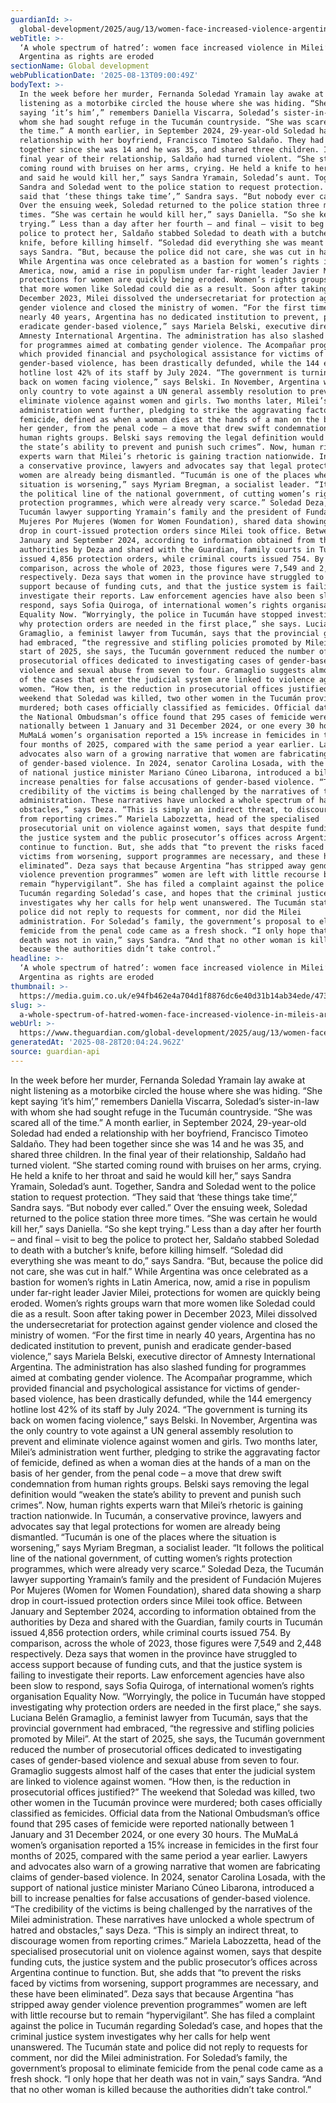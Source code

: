 ```yaml
---
guardianId: >-
  global-development/2025/aug/13/women-face-increased-violence-argentina-javier-milei
webTitle: >-
  ‘A whole spectrum of hatred’: women face increased violence in Milei’s
  Argentina as rights are eroded
sectionName: Global development
webPublicationDate: '2025-08-13T09:00:49Z'
bodyText: >-
  In the week before her murder, Fernanda Soledad Yramain lay awake at night
  listening as a motorbike circled the house where she was hiding. “She kept
  saying ‘it’s him’,” remembers Daniella Viscarra, Soledad’s sister-in-law with
  whom she had sought refuge in the Tucumán countryside. “She was scared all of
  the time.” A month earlier, in September 2024, 29-year-old Soledad had ended a
  relationship with her boyfriend, Francisco Timoteo Saldaño. They had been
  together since she was 14 and he was 35, and shared three children. In the
  final year of their relationship, Saldaño had turned violent. “She started
  coming round with bruises on her arms, crying. He held a knife to her throat
  and said he would kill her,” says Sandra Yramain, Soledad’s aunt. Together,
  Sandra and Soledad went to the police station to request protection. “They
  said that ‘these things take time’,” Sandra says. “But nobody ever called.”
  Over the ensuing week, Soledad returned to the police station three more
  times. “She was certain he would kill her,” says Daniella. “So she kept
  trying.” Less than a day after her fourth – and final – visit to beg the
  police to protect her, Saldaño stabbed Soledad to death with a butcher’s
  knife, before killing himself. “Soledad did everything she was meant to do,”
  says Sandra. “But, because the police did not care, she was cut in half.”
  While Argentina was once celebrated as a bastion for women’s rights in Latin
  America, now, amid a rise in populism under far-right leader Javier Milei,
  protections for women are quickly being eroded. Women’s rights groups warn
  that more women like Soledad could die as a result. Soon after taking power in
  December 2023, Milei dissolved the undersecretariat for protection against
  gender violence and closed the ministry of women. “For the first time in
  nearly 40 years, Argentina has no dedicated institution to prevent, punish and
  eradicate gender-based violence,” says Mariela Belski, executive director of
  Amnesty International Argentina. The administration has also slashed funding
  for programmes aimed at combating gender violence. The Acompañar programme,
  which provided financial and psychological assistance for victims of
  gender-based violence, has been drastically defunded, while the 144 emergency
  hotline lost 42% of its staff by July 2024. “The government is turning its
  back on women facing violence,” says Belski. In November, Argentina was the
  only country to vote against a UN general assembly resolution to prevent and
  eliminate violence against women and girls. Two months later, Milei’s
  administration went further, pledging to strike the aggravating factor of
  femicide, defined as when a woman dies at the hands of a man on the basis of
  her gender, from the penal code – a move that drew swift condemnation from
  human rights groups. Belski says removing the legal definition would “weaken
  the state’s ability to prevent and punish such crimes”. Now, human rights
  experts warn that Milei’s rhetoric is gaining traction nationwide. In Tucumán,
  a conservative province, lawyers and advocates say that legal protections for
  women are already being dismantled. “Tucumán is one of the places where the
  situation is worsening,” says Myriam Bregman, a socialist leader. “It follows
  the political line of the national government, of cutting women’s rights
  protection programmes, which were already very scarce.” Soledad Deza, the
  Tucumán lawyer supporting Yramain’s family and the president of Fundación
  Mujeres Por Mujeres (Women for Women Foundation), shared data showing a sharp
  drop in court-issued protection orders since Milei took office. Between
  January and September 2024, according to information obtained from the
  authorities by Deza and shared with the Guardian, family courts in Tucumán
  issued 4,856 protection orders, while criminal courts issued 754. By
  comparison, across the whole of 2023, those figures were 7,549 and 2,448
  respectively. Deza says that women in the province have struggled to access
  support because of funding cuts, and that the justice system is failing to
  investigate their reports. Law enforcement agencies have also been slow to
  respond, says Sofia Quiroga, of international women’s rights organisation
  Equality Now. “Worryingly, the police in Tucumán have stopped investigating
  why protection orders are needed in the first place,” she says. Luciana Belén
  Gramaglio, a feminist lawyer from Tucumán, says that the provincial government
  had embraced, “the regressive and stifling policies promoted by Milei”. At the
  start of 2025, she says, the Tucumán government reduced the number of
  prosecutorial offices dedicated to investigating cases of gender-based
  violence and sexual abuse from seven to four. Gramaglio suggests almost half
  of the cases that enter the judicial system are linked to violence against
  women. “How then, is the reduction in prosecutorial offices justified?” The
  weekend that Soledad was killed, two other women in the Tucumán province were
  murdered; both cases officially classified as femicides. Official data from
  the National Ombudsman’s office found that 295 cases of femicide were reported
  nationally between 1 January and 31 December 2024, or one every 30 hours. The
  MuMaLá women’s organisation reported a 15% increase in femicides in the first
  four months of 2025, compared with the same period a year earlier. Lawyers and
  advocates also warn of a growing narrative that women are fabricating claims
  of gender-based violence. In 2024, senator Carolina Losada, with the support
  of national justice minister Mariano Cúneo Libarona, introduced a bill to
  increase penalties for false accusations of gender-based violence. “The
  credibility of the victims is being challenged by the narratives of the Milei
  administration. These narratives have unlocked a whole spectrum of hatred and
  obstacles,” says Deza. “This is simply an indirect threat, to discourage women
  from reporting crimes.” Mariela Labozzetta, head of the specialised
  prosecutorial unit on violence against women, says that despite funding cuts,
  the justice system and the public prosecutor’s offices across Argentina
  continue to function. But, she adds that “to prevent the risks faced by
  victims from worsening, support programmes are necessary, and these have been
  eliminated”. Deza says that because Argentina “has stripped away gender
  violence prevention programmes” women are left with little recourse but to
  remain “hypervigilant”. She has filed a complaint against the police in
  Tucumán regarding Soledad’s case, and hopes that the criminal justice system
  investigates why her calls for help went unanswered. The Tucumán state and
  police did not reply to requests for comment, nor did the Milei
  administration. For Soledad’s family, the government’s proposal to eliminate
  femicide from the penal code came as a fresh shock. “I only hope that her
  death was not in vain,” says Sandra. “And that no other woman is killed
  because the authorities didn’t take control.”
headline: >-
  ‘A whole spectrum of hatred’: women face increased violence in Milei’s
  Argentina as rights are eroded
thumbnail: >-
  https://media.guim.co.uk/e94fb462e4a704d1f8876dc6e40d31b14ab34ede/473_0_4056_3245/500.jpg
slug: >-
  a-whole-spectrum-of-hatred-women-face-increased-violence-in-mileis-argentina-as-rights-are-eroded
webUrl: >-
  https://www.theguardian.com/global-development/2025/aug/13/women-face-increased-violence-argentina-javier-milei
generatedAt: '2025-08-28T20:04:24.962Z'
source: guardian-api
---
```

In the week before her murder, Fernanda Soledad Yramain lay awake at night listening as a motorbike circled the house where she was hiding. “She kept saying ‘it’s him’,” remembers Daniella Viscarra, Soledad’s sister-in-law with whom she had sought refuge in the Tucumán countryside. “She was scared all of the time.” A month earlier, in September 2024, 29-year-old Soledad had ended a relationship with her boyfriend, Francisco Timoteo Saldaño. They had been together since she was 14 and he was 35, and shared three children. In the final year of their relationship, Saldaño had turned violent. “She started coming round with bruises on her arms, crying. He held a knife to her throat and said he would kill her,” says Sandra Yramain, Soledad’s aunt. Together, Sandra and Soledad went to the police station to request protection. “They said that ‘these things take time’,” Sandra says. “But nobody ever called.” Over the ensuing week, Soledad returned to the police station three more times. “She was certain he would kill her,” says Daniella. “So she kept trying.” Less than a day after her fourth – and final – visit to beg the police to protect her, Saldaño stabbed Soledad to death with a butcher’s knife, before killing himself. “Soledad did everything she was meant to do,” says Sandra. “But, because the police did not care, she was cut in half.” While Argentina was once celebrated as a bastion for women’s rights in Latin America, now, amid a rise in populism under far-right leader Javier Milei, protections for women are quickly being eroded. Women’s rights groups warn that more women like Soledad could die as a result. Soon after taking power in December 2023, Milei dissolved the undersecretariat for protection against gender violence and closed the ministry of women. “For the first time in nearly 40 years, Argentina has no dedicated institution to prevent, punish and eradicate gender-based violence,” says Mariela Belski, executive director of Amnesty International Argentina. The administration has also slashed funding for programmes aimed at combating gender violence. The Acompañar programme, which provided financial and psychological assistance for victims of gender-based violence, has been drastically defunded, while the 144 emergency hotline lost 42% of its staff by July 2024. “The government is turning its back on women facing violence,” says Belski. In November, Argentina was the only country to vote against a UN general assembly resolution to prevent and eliminate violence against women and girls. Two months later, Milei’s administration went further, pledging to strike the aggravating factor of femicide, defined as when a woman dies at the hands of a man on the basis of her gender, from the penal code – a move that drew swift condemnation from human rights groups. Belski says removing the legal definition would “weaken the state’s ability to prevent and punish such crimes”. Now, human rights experts warn that Milei’s rhetoric is gaining traction nationwide. In Tucumán, a conservative province, lawyers and advocates say that legal protections for women are already being dismantled. “Tucumán is one of the places where the situation is worsening,” says Myriam Bregman, a socialist leader. “It follows the political line of the national government, of cutting women’s rights protection programmes, which were already very scarce.” Soledad Deza, the Tucumán lawyer supporting Yramain’s family and the president of Fundación Mujeres Por Mujeres (Women for Women Foundation), shared data showing a sharp drop in court-issued protection orders since Milei took office. Between January and September 2024, according to information obtained from the authorities by Deza and shared with the Guardian, family courts in Tucumán issued 4,856 protection orders, while criminal courts issued 754. By comparison, across the whole of 2023, those figures were 7,549 and 2,448 respectively. Deza says that women in the province have struggled to access support because of funding cuts, and that the justice system is failing to investigate their reports. Law enforcement agencies have also been slow to respond, says Sofia Quiroga, of international women’s rights organisation Equality Now. “Worryingly, the police in Tucumán have stopped investigating why protection orders are needed in the first place,” she says. Luciana Belén Gramaglio, a feminist lawyer from Tucumán, says that the provincial government had embraced, “the regressive and stifling policies promoted by Milei”. At the start of 2025, she says, the Tucumán government reduced the number of prosecutorial offices dedicated to investigating cases of gender-based violence and sexual abuse from seven to four. Gramaglio suggests almost half of the cases that enter the judicial system are linked to violence against women. “How then, is the reduction in prosecutorial offices justified?” The weekend that Soledad was killed, two other women in the Tucumán province were murdered; both cases officially classified as femicides. Official data from the National Ombudsman’s office found that 295 cases of femicide were reported nationally between 1 January and 31 December 2024, or one every 30 hours. The MuMaLá women’s organisation reported a 15% increase in femicides in the first four months of 2025, compared with the same period a year earlier. Lawyers and advocates also warn of a growing narrative that women are fabricating claims of gender-based violence. In 2024, senator Carolina Losada, with the support of national justice minister Mariano Cúneo Libarona, introduced a bill to increase penalties for false accusations of gender-based violence. “The credibility of the victims is being challenged by the narratives of the Milei administration. These narratives have unlocked a whole spectrum of hatred and obstacles,” says Deza. “This is simply an indirect threat, to discourage women from reporting crimes.” Mariela Labozzetta, head of the specialised prosecutorial unit on violence against women, says that despite funding cuts, the justice system and the public prosecutor’s offices across Argentina continue to function. But, she adds that “to prevent the risks faced by victims from worsening, support programmes are necessary, and these have been eliminated”. Deza says that because Argentina “has stripped away gender violence prevention programmes” women are left with little recourse but to remain “hypervigilant”. She has filed a complaint against the police in Tucumán regarding Soledad’s case, and hopes that the criminal justice system investigates why her calls for help went unanswered. The Tucumán state and police did not reply to requests for comment, nor did the Milei administration. For Soledad’s family, the government’s proposal to eliminate femicide from the penal code came as a fresh shock. “I only hope that her death was not in vain,” says Sandra. “And that no other woman is killed because the authorities didn’t take control.”
